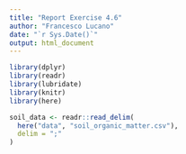 ```yaml
---
title: "Report Exercise 4.6"
author: "Francesco Lucano"
date: "`r Sys.Date()`"
output: html_document
---
```


```r
library(dplyr)    
library(readr)      
library(lubridate)  
library(knitr)
library(here)

soil_data <- readr::read_delim(
  here("data", "soil_organic_matter.csv"),
  delim = ";"
)
```
